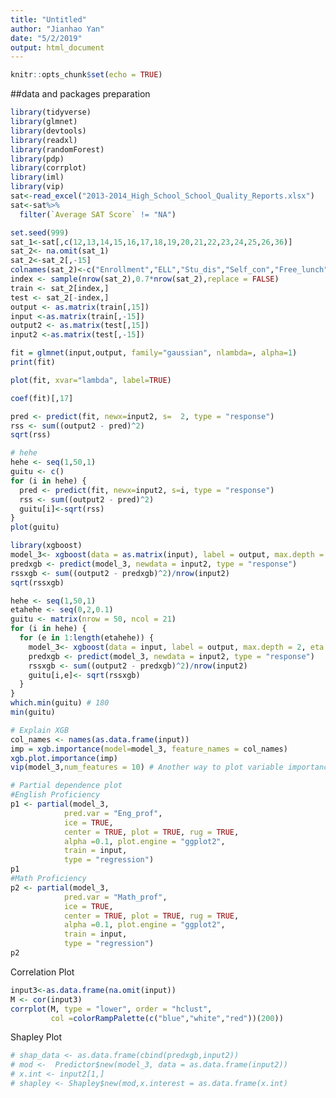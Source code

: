```yaml
---
title: "Untitled"
author: "Jianhao Yan"
date: "5/2/2019"
output: html_document
---
```


```r
knitr::opts_chunk$set(echo = TRUE)
```

##data and packages preparation
```r
library(tidyverse)
library(glmnet)
library(devtools)
library(readxl)
library(randomForest)
library(pdp)
library(corrplot)
library(iml)
library(vip)
sat<-read_excel("2013-2014_High_School_School_Quality_Reports.xlsx")
sat<-sat%>%
  filter(`Average SAT Score` != "NA")
```



```r
set.seed(999)
sat_1<-sat[,c(12,13,14,15,16,17,18,19,20,21,22,23,24,25,26,36)]
sat_2<- na.omit(sat_1)
sat_2<-sat_2[,-15]
colnames(sat_2)<-c("Enrollment","ELL","Stu_dis","Self_con","Free_lunch","Blc_His","Overage","Eng_prof","Math_prof","Perc_asian","Perc_blc","Perc_his","Perc_wht","Perc_other","sat")
index <- sample(nrow(sat_2),0.7*nrow(sat_2),replace = FALSE)
train <- sat_2[index,]
test <- sat_2[-index,]
output <- as.matrix(train[,15])
input <-as.matrix(train[,-15])
output2 <- as.matrix(test[,15])
input2 <-as.matrix(test[,-15])
```

```r
fit = glmnet(input,output, family="gaussian", nlambda=, alpha=1)
print(fit)
```

```r
plot(fit, xvar="lambda", label=TRUE)

coef(fit)[,17]

pred <- predict(fit, newx=input2, s=  2, type = "response")
rss <- sum((output2 - pred)^2)
sqrt(rss)

# hehe
hehe <- seq(1,50,1)
guitu <- c()
for (i in hehe) {
  pred <- predict(fit, newx=input2, s=i, type = "response")
  rss <- sum((output2 - pred)^2)
  guitu[i]<-sqrt(rss)
}
plot(guitu)
```

```r
library(xgboost)
model_3<- xgboost(data = as.matrix(input), label = output, max.depth = 2, eta = 0.4, nthread =2 , nrounds = 50)
predxgb <- predict(model_3, newdata = input2, type = "response")
rssxgb <- sum((output2 - predxgb)^2)/nrow(input2)
sqrt(rssxgb)

hehe <- seq(1,50,1)
etahehe <- seq(0,2,0.1)
guitu <- matrix(nrow = 50, ncol = 21)
for (i in hehe) {
  for (e in 1:length(etahehe)) {
    model_3<- xgboost(data = input, label = output, max.depth = 2, eta = etahehe[e], nthread =2 , nrounds = i)
    predxgb <- predict(model_3, newdata = input2, type = "response")
    rssxgb <- sum((output2 - predxgb)^2)/nrow(input2)
    guitu[i,e]<- sqrt(rssxgb)
  }
}
which.min(guitu) # 180
min(guitu)

# Explain XGB
col_names <- names(as.data.frame(input))
imp = xgb.importance(model=model_3, feature_names = col_names)
xgb.plot.importance(imp)
vip(model_3,num_features = 10) # Another way to plot variable importance

# Partial dependence plot
#English Proficiency
p1 <- partial(model_3,
            pred.var = "Eng_prof", 
            ice = TRUE,
            center = TRUE, plot = TRUE, rug = TRUE, 
            alpha =0.1, plot.engine = "ggplot2", 
            train = input,
            type = "regression")
p1
#Math Proficiency
p2 <- partial(model_3,
            pred.var = "Math_prof", 
            ice = TRUE,
            center = TRUE, plot = TRUE, rug = TRUE, 
            alpha =0.1, plot.engine = "ggplot2", 
            train = input,
            type = "regression")
p2

```

Correlation Plot
```r
input3<-as.data.frame(na.omit(input))
M <- cor(input3)
corrplot(M, type = "lower", order = "hclust",
         col =colorRampPalette(c("blue","white","red"))(200))
```

Shapley Plot
```r
# shap_data <- as.data.frame(cbind(predxgb,input2))
# mod <-  Predictor$new(model_3, data = as.data.frame(input2))
# x.int <- input2[1,]
# shapley <- Shapley$new(mod,x.interest = as.data.frame(x.int)

```

